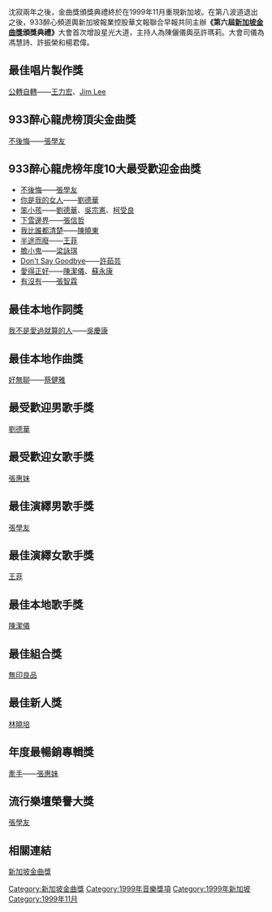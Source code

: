沈寂兩年之後，金曲獎頒獎典禮終於在1999年11月重現新加坡。在第八波道退出之後，933醉心頻道輿新加坡報業控股華文報聯合早報共同主辦'''《第六屆[[新加坡金曲獎|新加坡金曲獎]]頒獎典禮》'''大會首次增設星光大道，主持人為陳儷儀輿巫許瑪莉。大會司儀為馮慧詩、許振榮和楊君偉。

==最佳唱片製作獎==
[[公轉自轉|公轉自轉]]——[[王力宏|王力宏]]、[[Jim_Lee|Jim Lee]]

==933醉心龍虎榜頂尖金曲獎==
[[不後悔|不後悔]]——[[張學友|張學友]]

==933醉心龍虎榜年度10大最受歡迎金曲獎==
*[[不後悔|不後悔]]——[[張學友|張學友]]
*[[你是我的女人|你是我的女人]]——[[劉德華|劉德華]]
*[[笨小孩|笨小孩]]——[[劉德華|劉德華]]、[[吳宗憲|吳宗憲]]、[[柯受良|柯受良]]
*[[下雪邊界|下雪邊界]]——[[張信哲|張信哲]]
*[[我比誰都清楚|我比誰都清楚]]——[[陳曉東|陳曉東]]
*[[半途而廢|半途而廢]]——[[王菲|王菲]]
*[[膽小鬼|膽小鬼]]——[[梁詠琪|梁詠琪]]
*[[Don't_Say_Goodbye|Don't Say Goodbye]]——[[許茹芸|許茹芸]]
*[[愛得正好|愛得正好]]——[[陳潔儀|陳潔儀]]、[[蘇永康|蘇永康]]
*[[有沒有|有沒有]]——[[張智霖|張智霖]]

==最佳本地作詞獎==
[[我不是愛過就算的人|我不是愛過就算的人]]——[[吳慶康|吳慶康]]

==最佳本地作曲獎==
[[好無聊|好無聊]]——[[蔡健雅|蔡健雅]]

==最受歡迎男歌手獎==
[[劉德華|劉德華]]

==最受歡迎女歌手獎==
[[張惠妹|張惠妹]]

==最佳演繹男歌手獎==
[[張學友|張學友]]

==最佳演繹女歌手獎==
[[王菲|王菲]]

==最佳本地歌手獎==
[[陳潔儀|陳潔儀]]

==最佳組合獎==
[[無印良品|無印良品]]

==最佳新人獎==
[[林曉培|林曉培]]

==年度最暢銷專輯獎==
[[牽手_(專輯)|牽手]]——[[張惠妹|張惠妹]]

==流行樂壇榮譽大獎==
[[張學友|張學友]]

==相關連結==
[[新加坡金曲獎|新加坡金曲獎]]

[[Category:新加坡金曲獎|Category:新加坡金曲獎]]
[[Category:1999年音樂獎項|Category:1999年音樂獎項]]
[[Category:1999年新加坡|Category:1999年新加坡]]
[[Category:1999年11月|Category:1999年11月]]